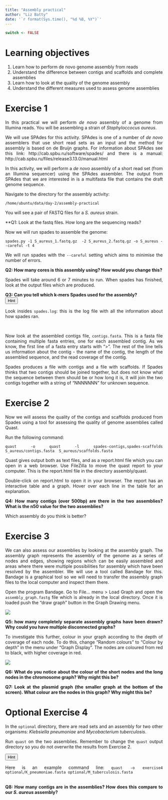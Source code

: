 ```yaml
---
title: "Assembly practical"
author: "Liz Batty"
date: '`r format(Sys.time(), "%d %B, %Y")`'
---
```


<style>
body {
text-align: justify}
</style>

```r
switch <- FALSE
```

# Learning objectives {-}
1. Learn how to perform de novo genome assembly from reads
2. Understand the difference between contigs and scaffolds and complete assemblies
3. Learn how to look at the quality of the genome assembly
4. Understand the different measures used to assess genome assemblies


# Exercise 1 {-}
In this practical we will perform *de novo* assembly of a genome from Illumina reads.
You will be assembling a strain of *Staphyloccocus aureus*.

We will use SPAdes for this activity. SPAdes is one of a number of *de novo* assemblers that use short read sets as an input and the method for assembly is based on de Bruijn graphs. For information about SPAdes see this link: http://cab.spbu.ru/software/spades/ and there is a manual: http://cab.spbu.ru/files/release3.13.0/manual.html

In this activity, we will perform a *de novo* assembly of a short read set (from an Illumina sequencer) using the SPAdes assembler. The output from SPAdes that we are interested in is a multifasta file that contains the draft genome sequence.

Navigate to the directory for the assembly activity:

```/home/ubuntu/data/day-2/assembly-practical```

You will see a pair of FASTQ files for a *S. aureus* strain.

**Q1: Look at the fastq files. How long are the sequencing reads?

Now we will run spades to assemble the genome: 

```spades.py -1 S_aureus_1.fastq.gz  -2 S_aureus_2.fastq.gz -o S_aureus --careful -t 4```

We will run spades with the `--careful` setting which aims to minimise the number of errors.

**Q2: How many cores is this assembly using? How would you change this?**

Spades will take around 6 or 7 minutes  to run. When spades has finished, look at the output files which are produced. 


**Q3: Can you tell which k-mers Spades used for the assembly?**
<div class="toggle"><button>Hint</button>
Look insides `spades.log`: this is the log file with all the information about how spades ran.
</div><br>

Now look at the assembled contigs file, `contigs.fasta`. This is a fasta file containing multiple fasta entries, one for each assembled contig. As we know, the first line of a fasta entry starts with ">". The rest of the line tells us information about the contig - the name of the contig, the length of the assembled sequence, and the read coverage of the contig. 

Spades produces a file with contigs and a file with scaffolds. If Spades thinks that two contigs should be joined together, but does not know what the sequence between them should be or how long it is, it will join the two contigs together with a string of "NNNNNNN" for unknown sequence.

# Exercise 2 {-}
Now we will assess the quality of the contigs and scaffolds produced from Spades using a tool for assessing the quality of genome assemblies called Quast.

Run the following command:

`quast -o quast -l spades-contigs,spades-scaffolds S_aureus/contigs.fasta  S_aureus/scaffolds.fasta` 

Quast gives output both as text files, and as a report.html file which you can open in a web browser. Use FileZilla to move the quast report to your computer. This is the report.html file in the directory assembly/quast.

Double-click on report.html to open it in your browser. The report has an interactive table and a graph. Hover over each line in the table for an explanation.

**Q4: How many contigs (over 500bp) are there in the two assemblies? What is the n50 value for the two assemblies?**

Which assembly do you think is better?

# Exercise 3 {-}

We can also assess our assemblies by looking at the assembly graph. The assembly graph represents the assembly of the genome as a series of nodes and edges, showing regions which can be easily assembled and areas where there were multiple possibilities for assembly which have been resolved by the assembler. We will use a tool called Bandage for this. Bandage is a graphical tool so we will need to transfer the assembly graph files to the local computer and inspect them there.

Open the program Bandage. Go to File... menu > Load Graph and open the `assembly_graph.fastg` file which is already in the local directory. Once it is loaded push the "draw graph" button in the Graph Drawing menu. 

![](images/drawgraph.png)

**Q5: how many completely separate assembly graphs have been drawn? Why could you have multiple disconnected graphs?**

To investigate this further, colour in your graph according to the depth of coverage of each node. To do this, change "Random colours" to "Colour by depth" in the menu under "Graph Display". The nodes are coloured from red to black, with higher coverage in red. 

![](images/colourbydepth.png)

**Q6: What do you notice about the colour of the short nodes and the long nodes in the chromosome graph? Why might this be?**

**Q7: Look at the plasmid graph (the smaller graph at the bottom of the screen). What colour are the nodes in this graph? Why might this be?**

# Optional Exercise 4 {-}

In the `optional` directory, there are read sets and an assembly for two other organisms: *Klebsiella pneumoniae* and *Mycobacterium tuberculosis*.

Run `quast` on the two assemblies. Remember to change the `quast` output directory so you do not overwrite the results from Exercise 2.

<div class="toggle"><button>Hint</button>
Here is an example command line: `quast -o exercise4 optional/K_pneumoniae.fasta optional/M_tuberculosis.fasta`
</div><br>
**Q8: How many contigs are in the assemblies? How does this compare to our *S. aureus* assembly?**

<script>
  $(".toggle").click(function() {
    $(this).toggleClass("open");
  });
</script>










